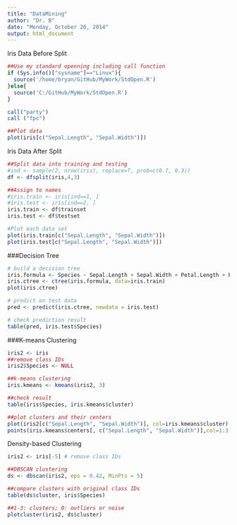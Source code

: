 ```yaml
---
title: "DataMining"
author: "Dr. B"
date: "Monday, October 20, 2014"
output: html_document
---
```

Iris Data Before Split
```r
##Use my standard openning including call function
if (Sys.info()["sysname"]=="Linux"){
  source('/home/bryan/GitHub/MyWork/StdOpen.R')     
}else{
  source('C:/GitHub/MyWork/StdOpen.R')   
}

call("party")
call ("fpc")

##Plot data 
plot(iris[c("Sepal.Length", "Sepal.Width")])
```

Iris Data After Split
```r
##Split data into training and testing 
#ind <- sample(2, nrow(iris), replace=T, prob=c(0.7, 0.3))
df <- dfsplit(iris,4,3)

##Assign to names
#iris.train <- iris[ind==1, ]
#iris.test <- iris[ind==2, ]
iris.train <- df$trainset
iris.test <- df$testset

#Plot each data set
plot(iris.train[c("Sepal.Length", "Sepal.Width")])
plot(iris.test[c("Sepal.Length", "Sepal.Width")])
```

###Decision Tree
```r
# build a decision tree
iris.formula <- Species ~ Sepal.Length + Sepal.Width + Petal.Length + Petal.Width
iris.ctree <- ctree(iris.formula, data=iris.train)
plot(iris.ctree)
```


```r
# predict on test data
pred <- predict(iris.ctree, newdata = iris.test)

# check prediction result
table(pred, iris.test$Species)
```

###K-means Clustering
```r
iris2 <- iris
##remove class IDs
iris2$Species <- NULL

##k-means clustering
iris.kmeans <- kmeans(iris2, 3)

##check result
table(iris$Species, iris.kmeans$cluster)

##plot clusters and their centers
plot(iris2[c("Sepal.Length", "Sepal.Width")], col=iris.kmeans$cluster)
points(iris.kmeans$centers[, c("Sepal.Length", "Sepal.Width")],col=1:3, pch="*", cex=5)
```

Density-based Clustering
```r
iris2 <- iris[-5] # remove class IDs

##DBSCAN clustering
ds <- dbscan(iris2, eps = 0.42, MinPts = 5)

##compare clusters with original class IDs
table(ds$cluster, iris$Species)

##1-3: clusters; 0: outliers or noise
plotcluster(iris2, ds$cluster)
```
